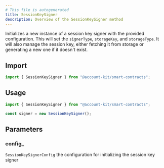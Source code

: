 ```yaml
---
# This file is autogenerated
title: SessionKeySigner
description: Overview of the SessionKeySigner method
---
```


Initializes a new instance of a session key signer with the provided configuration. This will set the `signerType`, `storageKey`, and `storageType`. It will also manage the session key, either fetching it from storage or generating a new one if it doesn't exist.

## Import

```ts
import { SessionKeySigner } from "@account-kit/smart-contracts";
```

## Usage

```ts
import { SessionKeySigner } from "@account-kit/smart-contracts";

const signer = new SessionKeySigner();
```

## Parameters

### config\_

`SessionKeySignerConfig`
the configuration for initializing the session key signer
